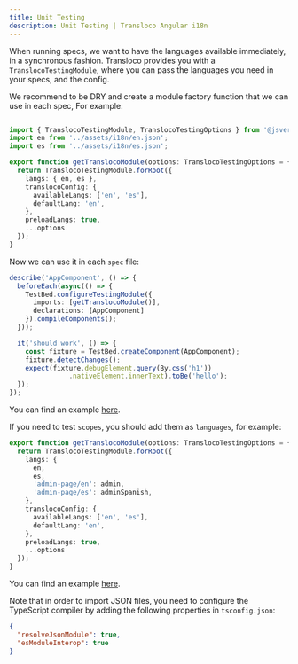 ```yaml
---
title: Unit Testing
description: Unit Testing | Transloco Angular i18n
---
```


When running specs, we want to have the languages available immediately, in a synchronous fashion. Transloco provides you with a `TranslocoTestingModule`, where you can pass the languages you need in your specs, and the config.

We recommend to be DRY and create a module factory function that we can use in each spec, For example:
```ts title="transloco-testing.module.ts"

import { TranslocoTestingModule, TranslocoTestingOptions } from '@jsverse/transloco';
import en from '../assets/i18n/en.json';
import es from '../assets/i18n/es.json';

export function getTranslocoModule(options: TranslocoTestingOptions = {}) {
  return TranslocoTestingModule.forRoot({
    langs: { en, es },
    translocoConfig: {
      availableLangs: ['en', 'es'],
      defaultLang: 'en',
    },
    preloadLangs: true,
    ...options
  });
}
```

Now we can use it in each `spec` file:

```ts {4} title="app.component.spec.ts"
describe('AppComponent', () => {
  beforeEach(async(() => {
    TestBed.configureTestingModule({
      imports: [getTranslocoModule()],
      declarations: [AppComponent]
    }).compileComponents();
  }));

  it('should work', () => {
    const fixture = TestBed.createComponent(AppComponent);
    fixture.detectChanges();
    expect(fixture.debugElement.query(By.css('h1'))
               .nativeElement.innerText).toBe('hello');
  });
});
```

You can find an example [here](https://github.com/jsverse/transloco/blob/master/apps/transloco-playground/src/app/on-push/on-push.component.spec.ts).

If you need to test `scopes`, you should add them as `languages`, for example:

```ts {6,7} title="transloco-testing.module.ts"
export function getTranslocoModule(options: TranslocoTestingOptions = {}) {
  return TranslocoTestingModule.forRoot({
    langs: {
      en,
      es,
      'admin-page/en': admin,
      'admin-page/es': adminSpanish,
    },
    translocoConfig: {
      availableLangs: ['en', 'es'],
      defaultLang: 'en',
    },
    preloadLangs: true,
    ...options
  });
}
```

You can find an example [here](https://github.com/jsverse/transloco/blob/master/apps/transloco-playground/src/app/lazy/lazy.component.spec.ts).

Note that in order to import JSON files, you need to configure the TypeScript compiler by adding the following properties in `tsconfig.json`:

```json
{
  "resolveJsonModule": true,
  "esModuleInterop": true
}
```

